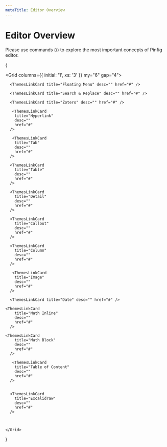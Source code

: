 ```yaml
---
metaTitle: Editor Overview
---
```


# Editor Overview

Please use commands (/) to explore the most important concepts of Pinfig editor.

{

  <Grid columns={{ initial: '1', xs: '3' }} my="6" gap="4">
        <ThemesLinkCard
        title="Markdown"
        desc=""
        href="#"
      />

      <ThemesLinkCard title="Floating Menu" desc="" href="#" />

      <ThemesLinkCard title="Search & Replace" desc="" href="#" />

      <ThemesLinkCard title="Zotero" desc="" href="#" />

       <ThemesLinkCard
        title="Hyperlink"
        desc=""
        href="#"
      />

       <ThemesLinkCard
        title="Tab"
        desc=""
        href="#"
      />

      <ThemesLinkCard
        title="Table"
        desc=""
        href="#"
      />

      <ThemesLinkCard
        title="Detail"
        desc=""
        href="#"
      />

      <ThemesLinkCard
        title="Callout"
        desc=""
        href="#"
      />

      <ThemesLinkCard
        title="Column"
        desc=""
        href="#"
      />

       <ThemesLinkCard
        title="Image"
        desc=""
        href="#"
      />

      <ThemesLinkCard title="Date" desc="" href="#" />

    <ThemesLinkCard
        title="Math Inline"
        desc=""
        href="#"
      />

    <ThemesLinkCard
        title="Math Block"
        desc=""
        href="#"
      />

       <ThemesLinkCard
        title="Table of Content"
        desc=""
        href="#"
      />


      <ThemesLinkCard
        title="Excalidraw"
        desc=""
        href="#"
      />



    </Grid>

}
